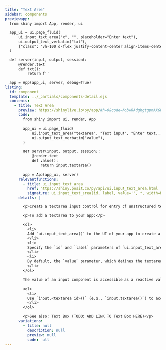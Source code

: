 ```yaml
---
title: "Text Area"
sidebar: components 
previewapp: |
  from shiny import App, render, ui

  app_ui = ui.page_fluid(
      ui.input_text_area("x", "", placeholder="Enter text"),
      ui.output_text_verbatim("txt"),
      {"class": "vh-100 d-flex justify-content-center align-items-center px-4"}
  )

  def server(input, output, session):
      @render.text
      def txt():
          return f''

  app = App(app_ui, server, debug=True)
listing:
  id: component
  template: ../_partials/components-detail.ejs
  contents:
    - title: Text Area
      preview: https://shinylive.io/py/app/#h=0&code=NobwRAdghgtgpmAXGKAHVA6VBPMAaMAYwHsIAXOcpMAMwCdiYACAZwAsBLCbJjmVYnTJMArhzxM6lACZw6EgILoAOhFVpUAfTFMAvKI5YoAcziaaAGzHSAFKqYODGLqhFlNFAB7uoUqHbAvMmV8JhCAFThvXghXYNCQgFFyOSYgjAyQgEo8e0cxDGI3OI8o9wA3OQAjKDI+APKoKzhs3Igs1VVZGlY5SrobFzcJIrI4iRY4FhYOUizEPIcAAVG4xaYlqQhZOgwg9e6mRuabefXHSTgyEToIGLi9stPO6HQ9JiVUGw1tcV66fpZMAAXwAukA
      code: |
        from shiny import ui, render, App
        
        app_ui = ui.page_fluid(
            ui.input_text_area("textarea", "Text input", "Enter text..."), #<<
            ui.output_text_verbatim("value"),
        )
        
        def server(input, output, session):
            @render.text
            def value():
                return input.textarea()
        
        app = App(app_ui, server)
      relevantfunctions:
        - title: ui.input_text_area
          href: https://shiny.posit.co/py/api/ui.input_text_area.html
          signature: ui.input_text_area(id, label, value='', *, width=None, height=None, cols=None, rows=None, placeholder=None, resize=None, autoresize=False, autocomplete=None, spellcheck=None)
      details: |

        <p>Create a textarea input control for entry of unstructured text values.</p>

        <p>To add a textarea to your app:</p>

        <ol>
          <li>
          Add `ui.input_text_area()` to the UI of your app to create a textarea. Where you call this function will determine where the textarea will appear within the app's layout. 
          </li>
          <li>
          Specify the `id` and `label` parameters of `ui.input_text_area()` to define the identifier and label of the textarea. 
          </li>
          <li>
          By default, the `value` parameter, which defines the textarea's initial value, is the empty string (`''`). Provide a different string to `value` to change the initial text.
          </li>
        </ol>
        
        The value of an input component is accessible as a reactive value within the `server()` function. To access the value of a textarea:</p>
        
        <ol>
          <li>
          Use `input.<textarea_id>()` (e.g., `input.textarea()`) to access the value of the textarea. The server value of a textarea is a string containing the current text input.
          </li>
        </ol>
                
        <p>See also: Text Box (TODO: ADD LINK TO Text Box HERE)</p>
      variations:
        - title: null
          description: null
          preview: null
          code: null
---
```


:::{.component}
:::


